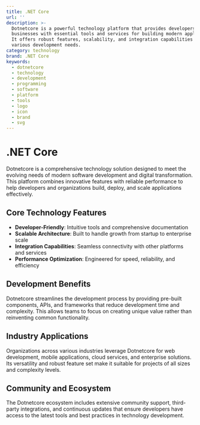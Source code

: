 ```yaml
---
title: .NET Core
url: ''
description: >-
  Dotnetcore is a powerful technology platform that provides developers and
  businesses with essential tools and services for building modern applications.
  It offers robust features, scalability, and integration capabilities for
  various development needs.
category: technology
brand: .NET Core
keywords:
  - dotnetcore
  - technology
  - development
  - programming
  - software
  - platform
  - tools
  - logo
  - icon
  - brand
  - svg
---
```


# .NET Core

Dotnetcore is a comprehensive technology solution designed to meet the evolving needs of modern software development and digital transformation. This platform combines innovative features with reliable performance to help developers and organizations build, deploy, and scale applications effectively.

## Core Technology Features

- **Developer-Friendly**: Intuitive tools and comprehensive documentation
- **Scalable Architecture**: Built to handle growth from startup to enterprise scale
- **Integration Capabilities**: Seamless connectivity with other platforms and services
- **Performance Optimization**: Engineered for speed, reliability, and efficiency

## Development Benefits

Dotnetcore streamlines the development process by providing pre-built components, APIs, and frameworks that reduce development time and complexity. This allows teams to focus on creating unique value rather than reinventing common functionality.

## Industry Applications

Organizations across various industries leverage Dotnetcore for web development, mobile applications, cloud services, and enterprise solutions. Its versatility and robust feature set make it suitable for projects of all sizes and complexity levels.

## Community and Ecosystem

The Dotnetcore ecosystem includes extensive community support, third-party integrations, and continuous updates that ensure developers have access to the latest tools and best practices in technology development.

